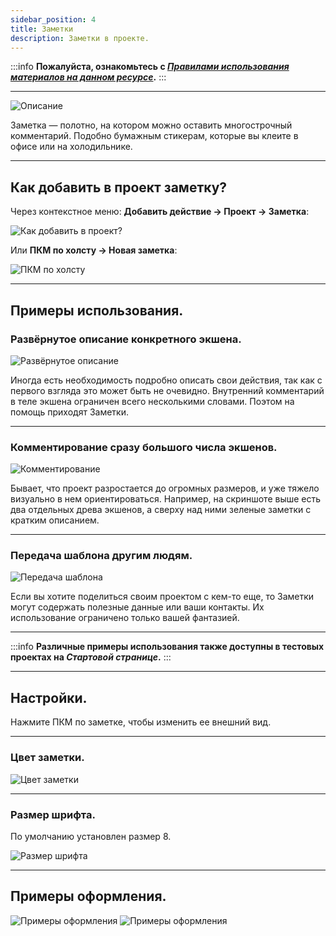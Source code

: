```yaml
---
sidebar_position: 4
title: Заметки
description: Заметки в проекте.
---  
```

:::info **Пожалуйста, ознакомьтесь с [*Правилами использования материалов на данном ресурсе*](../Disclaimer).**
:::  
_______________________________________________  
![Описание](./assets/Notes/Notes_pic2.png)  

Заметка — полотно, на котором можно оставить многострочный комментарий. Подобно бумажным стикерам, которые вы клеите в офисе или на холодильнике.  
_______________________________________________ 
## Как добавить в проект заметку?  
Через контекстное меню: **Добавить действие → Проект → Заметка**:  

![Как добавить в проект?](./assets/InputSetting/InputSetting_pic1.png)  

Или **ПКМ по холсту → Новая заметка**:  

![ПКМ по холсту](./assets/Notes/Notes_pic3.png)  
_______________________________________________ 
## Примеры использования.  
### Развёрнутое описание конкретного экшена.  
![Развёрнутое описание](./assets/Notes/Notes_pic4.png)   

Иногда есть необходимость подробно описать свои действия, так как с первого взгляда это может быть не очевидно. Внутренний комментарий в теле экшена ограничен всего несколькими словами. Поэтом на помощь приходят Заметки.  
_______________________________________________
### Комментирование сразу большого числа экшенов.  
![Комментирование](./assets/Notes/Notes_pic5.png)  

Бывает, что проект разростается до огромных размеров, и уже тяжело визуально в нем ориентироваться. Например, на скриншоте выше есть два отдельных древа экшенов, а сверху над ними зеленые заметки с кратким описанием.  
_______________________________________________
### Передача шаблона другим людям.  
![Передача шаблона](./assets/Notes/Notes_pic6.png)    

Если вы хотите поделиться своим проектом с кем-то еще, то Заметки могут содержать полезные данные или ваши контакты. Их использование ограничено только вашей фантазией.  
_______________________________________________ 
:::info **Различные примеры использования также доступны в тестовых проектах на *Стартовой странице*.**
::: 
_______________________________________________  

## Настройки.  
Нажмите ПКМ по заметке, чтобы изменить ее внешний вид.  
_______________________________________________  
### Цвет заметки.  
![Цвет заметки](./assets/Notes/Notes_pic7.png)  
_______________________________________________
### Размер шрифта.  
По умолчанию установлен размер 8.  

![Размер шрифта](./assets/Notes/Notes_pic8.png)  
_______________________________________________
## Примеры оформления.  
![Примеры оформления](./assets/Notes/Notes_pic9.png) ![Примеры оформления](./assets/Notes/Notes_pic10.png)

